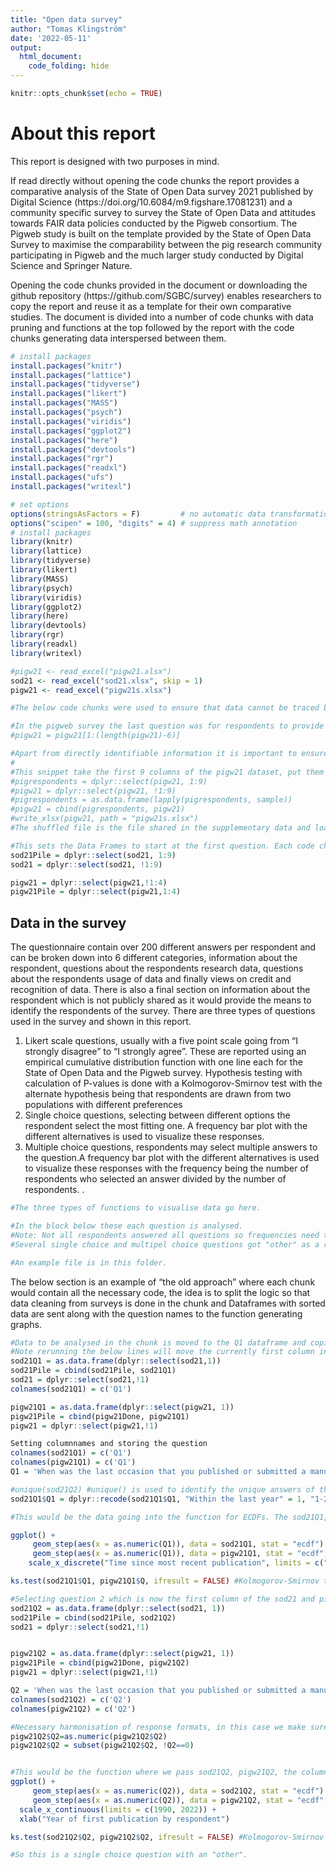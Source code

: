 ```yaml
---
title: "Open data survey"
author: "Tomas Klingström"
date: '2022-05-11'
output:
  html_document:
    code_folding: hide
---
```


```r
knitr::opts_chunk$set(echo = TRUE)
```

# About this report
This report is designed with two purposes in mind. 

If read directly without opening the code chunks the report provides a comparative analysis of the State of Open Data survey 2021 published by Digital Science (https://doi.org/10.6084/m9.figshare.17081231) and a community specific survey to survey the State of Open Data and attitudes towards FAIR data policies conducted by the Pigweb consortium. The Pigweb study is built on the template provided by the State of Open Data Survey to maximise the comparability between the pig research community participating in Pigweb and the much larger study conducted by Digital Science and Springer Nature.

Opening the code chunks provided in the document or downloading the github repository (https://github.com/SGBC/survey) enables researchers to copy the report and reuse it as a template for their own comparative studies. The document is divided into a number of code chunks with data pruning and functions at the top followed by the report with the code chunks generating data interspersed between them.


```r
# install packages
install.packages("knitr")
install.packages("lattice")
install.packages("tidyverse")
install.packages("likert")
install.packages("MASS")
install.packages("psych")
install.packages("viridis")
install.packages("ggplot2")
install.packages("here")
install.packages("devtools")
install.packages("rgr")
install.packages("readxl")
install.packages("ufs")
install.packages("writexl")

```


```r
# set options
options(stringsAsFactors = F)         # no automatic data transformation
options("scipen" = 100, "digits" = 4) # suppress math annotation
# install packages
library(knitr)
library(lattice)
library(tidyverse)
library(likert)
library(MASS)
library(psych)
library(viridis)
library(ggplot2)
library(here)
library(devtools)
library(rgr)
library(readxl)
library(writexl)
```

```r

#pigw21 <- read_excel("pigw21.xlsx")
sod21 <- read_excel("sod21.xlsx", skip = 1)
pigw21 <- read_excel("pigw21s.xlsx")

#The below code chunks were used to ensure that data cannot be traced back to respondents. The data supplied with the github repository has already been treated with the below steps.

#In the pigweb survey the last question was for respondents to provide their e-mail address and organisation for follow up questions. This is personal information which is not to be shared outside the limited timesap of the project.
#pigw21 = pigw21[1:(length(pigw21)-6)]

#Apart from directly identifiable information it is important to ensure that combinations of information cannot be used to trace the respondents. In this case we have therefore decided to separate the respondent data from the rest of the survey and scramble the rows. Thereby combinations such as year of first publication and major source of finance cannot be used to identify respondents by a process of elimination.
#
#This snippet take the first 9 columns of the pigw21 dataset, put them in a separate dataframe and shuffles each column before putting it back together.
#pigrespondents = dplyr::select(pigw21, 1:9)
#pigw21 = dplyr::select(pigw21, !1:9)
#pigrespondents = as.data.frame(lapply(pigrespondents, sample))
#pigw21 = cbind(pigrespondents, pigw21)
#write_xlsx(pigw21, path = "pigw21s.xlsx")
#The shuffled file is the file shared in the supplementary data and loaded at the start of this chunk. 

#This sets the Data Frames to start at the first question. Each code chunk take the columns corresponding to a question and pass it to the pile when done.
sod21Pile = dplyr::select(sod21, 1:9)
sod21 = dplyr::select(sod21, !1:9)

pigw21 = dplyr::select(pigw21,!1:4)
pigw21Pile = dplyr::select(pigw21,1:4)
```

## Data in the survey
The questionnaire contain over 200 different answers per respondent and can be broken down into 6 different categories, information about the respondent, questions about the respondents research data, questions about the respondents usage of data and finally views on credit and recognition of data. There is also a final section on information about the respondent which is not publicly shared as it would provide the means to identify the respondents of the survey. There are three types of questions used in the survey and shown in this report.

1. Likert scale questions, usually with a five point scale going from "I strongly disagree" to "I strongly agree". These are reported using an empirical cumulative distribution function with one line each for the State of Open Data and the Pigweb survey. Hypothesis testing with calculation of P-values is done with a Kolmogorov-Smirnov test with the alternate hypothesis being that respondents are drawn from two populations with different preferences
2. Single choice questions, selecting between different options the respondent select the most fitting one. A frequency bar plot with the different alternatives is used to visualize these responses.
3. Multiple choice questions, respondents may select multiple answers to the question.A frequency bar plot with the different alternatives is used to visualize these responses with the frequency being the number of respondents who selected an answer divided by the number of respondents.
.

```r
#The three types of functions to visualise data go here.

#In the block below these each question is analysed. 
#Note: Not all respondents answered all questions so frequencies need to have the actual number in the denominator.
#Several single choice and multipel choice questions got "other" as a response and then the following column is the free text response, listing these responses separately would be good. 

#An example file is in this folder.
```

The below section is an example of "the old approach" where each chunk would contain all the necessary code, the idea is to split the logic so that data cleaning from surveys is done in the chunk and Dataframes with sorted data are sent along with the question names to the function generating graphs.

```r
#Data to be analysed in the chunk is moved to the Q1 dataframe and copied to the pile. The process is repeated for each question in it's respective chunk
#Note rerunning the below lines will move the currently first column in sod21 and pigw21, so running the code immediately below a second times means that the wrong question will be processed. 
sod21Q1 = as.data.frame(dplyr::select(sod21,1))
sod21Pile = cbind(sod21Pile, sod21Q1)
sod21 = dplyr::select(sod21,!1)
colnames(sod21Q1) = c('Q1')

pigw21Q1 = as.data.frame(dplyr::select(pigw21, 1))
pigw21Pile = cbind(pigw21Done, pigw21Q1)
pigw21 = dplyr::select(pigw21,!1)

Setting columnnames and storing the question
colnames(sod21Q1) = c('Q1')
colnames(pigw21Q1) = c('Q1')
Q1 = 'When was the last occasion that you published or submitted a manuscript to a journal?'

#unique(sod21Q2) #unique() is used to identify the unique answers of the question.
sod21Q1$Q1 = dplyr::recode(sod21Q1$Q1, "Within the last year" = 1, "1-2 years ago" = 2, "3-5 years ago" = 3, "More than 5 years ago" = 4, "I have never submitted a manuscript to a journal" = 5)

#This would be the data going into the function for ECDFs. The sod21Q1, pigw21Q1 and X-axis labels.For some reason I am having issues with errors here. The code is a bit messed up right now because I botched the fixing. The X scale being taken from Q1 would be a nice touch.

ggplot() +
     geom_step(aes(x = as.numeric(Q1)), data = sod21Q1, stat = "ecdf") + 
     geom_step(aes(x = as.numeric(Q1)), data = pigw21Q1, stat = "ecdf", color="#c78b90") +
    scale_x_discrete("Time since most recent publication", limits = c("Within the last year", "1-2 years ago", "3-5 years ago", "More than five years ago"))

ks.test(sod21Q1$Q1, pigw21Q1$Q, ifresult = FALSE) #Kolmogorov-Smirnov test for Q1
```



```r
#Selecting question 2 which is now the first column of the sod21 and pigw21 dataframe and passing it to the pile
sod21Q2 = as.data.frame(dplyr::select(sod21, 1))
sod21Pile = cbind(sod21Pile, sod21Q2)
sod21 = dplyr::select(sod21,!1)


pigw21Q2 = as.data.frame(dplyr::select(pigw21, 1))
pigw21Pile = cbind(pigw21Done, pigw21Q2)
pigw21 = dplyr::select(pigw21,!1)

Q2 = 'When was the last occasion that you published or submitted a manuscript to a journal?'
colnames(sod21Q2) = c('Q2')
colnames(pigw21Q2) = c('Q2')

#Necessary harmonisation of response formats, in this case we make sure it is numeric and remove rows with 0 in year of first publication.
pigw21Q2$Q2=as.numeric(pigw21Q2$Q2)
pigw21Q2$Q2 = subset(pigw21Q2$Q2, !Q2==0)


#This would be the function where we pass sod21Q2, pigw21Q2, the column selection (ie named Q2 here) and the Xlab.
ggplot() +
     geom_step(aes(x = as.numeric(Q2)), data = sod21Q2, stat = "ecdf") + 
     geom_step(aes(x = as.numeric(Q2)), data = pigw21Q2, stat = "ecdf", color="#c78b90") +
  scale_x_continuous(limits = c(1990, 2022)) +
  xlab("Year of first publication by respondent")

ks.test(sod21Q2$Q2, pigw21Q2$Q2, ifresult = FALSE) #Kolmogorov-Smirnov test for Q2
```

```r
#So this is a single choice question with an "other".

```